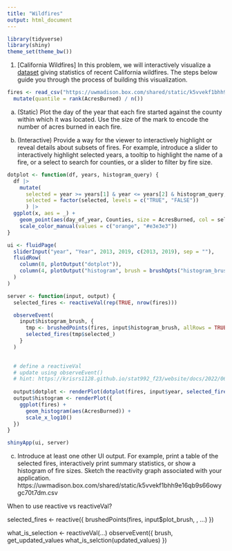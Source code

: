 ```yaml
---
title: "Wildfires"
output: html_document
---
```


```r
library(tidyverse)
library(shiny)
theme_set(theme_bw())
```

1. [California Wildfires] In this problem, we will interactively visualize a
[dataset](https://uwmadison.box.com/shared/static/k5vvekf1bhh9e16qb9s66owygc70t7dm.csv)
giving statistics of recent California wildfires. The steps below guide you
through the process of building this visualization.
    
```r
fires <- read_csv("https://uwmadison.box.com/shared/static/k5vvekf1bhh9e16qb9s66owygc70t7dm.csv") |>
  mutate(quantile = rank(AcresBurned) / n())
```

a. (Static) Plot the day of the year that each fire started against the
county within which it was located. Use the size of the mark to encode the
number of acres burned in each fire.

b. (Interactive) Provide a way for the viewer to interactively highlight or
reveal details about subsets of fires. For example, introduce a slider to
interactively highlight selected years, a tooltip to highlight the name of a
fire, or a select to search for counties, or a slider to filter by fire
size.

```r
dotplot <- function(df, years, histogram_query) {
  df |>
    mutate(
      selected = year >= years[1] & year <= years[2] & histogram_query,
      selected = factor(selected, levels = c("TRUE", "FALSE"))
      ) |>
  ggplot(x, aes = _) +
    geom_point(aes(day_of_year, Counties, size = AcresBurned, col = selected)) +
    scale_color_manual(values = c("orange", "#e3e3e3"))
}

ui <- fluidPage(
  sliderInput("year", "Year", 2013, 2019, c(2013, 2019), sep = ""),
  fluidRow(
    column(8, plotOutput("dotplot")),
    column(4, plotOutput("histogram", brush = brushOpts("histogram_brush", direction = "x")))
  )
)

server <- function(input, output) {
  selected_fires <- reactiveVal(rep(TRUE, nrow(fires)))

  observeEvent(
    input$histogram_brush, {
      tmp <- brushedPoints(fires, input$histogram_brush, allRows = TRUE)
      selected_fires(tmp$selected_)
    }
  )

  
  # define a reactiveVal
  # update using observeEvent()
  # hint: https://krisrs1128.github.io/stat992_f23/website/docs/2022/06/01/week3-2.html
  
  output$dotplot <- renderPlot(dotplot(fires, input$year, selected_fires()))
  output$histogram <- renderPlot({
    ggplot(fires) +
      geom_histogram(aes(AcresBurned)) +
      scale_x_log10()
  })
}

shinyApp(ui, server)
```

c. Introduce at least one other UI output. For example, print a table of the
selected fires, interactively print summary statistics, or show a histogram
of fire sizes. Sketch the reactivity graph associated with your application.
https://uwmadison.box.com/shared/static/k5vvekf1bhh9e16qb9s66owygc70t7dm.csv

When to use reactive vs reactiveVal?

selected_fires <- reactive({
  brushedPoints(fires, input$plot_brush, , ...)
})

what_is_selection <- reactiveVal(...)
observeEvent({
  brush,
  get_updated_values
  what_is_selction(updated_values)
})